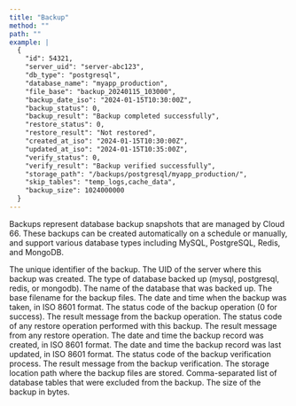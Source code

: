 ```yaml
---
title: "Backup"
method: ""
path: ""
example: |
  {
    "id": 54321,
    "server_uid": "server-abc123",
    "db_type": "postgresql",
    "database_name": "myapp_production",
    "file_base": "backup_20240115_103000",
    "backup_date_iso": "2024-01-15T10:30:00Z",
    "backup_status": 0,
    "backup_result": "Backup completed successfully",
    "restore_status": 0,
    "restore_result": "Not restored",
    "created_at_iso": "2024-01-15T10:30:00Z",
    "updated_at_iso": "2024-01-15T10:35:00Z",
    "verify_status": 0,
    "verify_result": "Backup verified successfully",
    "storage_path": "/backups/postgresql/myapp_production/",
    "skip_tables": "temp_logs,cache_data",
    "backup_size": 1024000000
  }
---
```


Backups represent database backup snapshots that are managed by Cloud 66. These backups can be created automatically on a schedule or manually, and support various database types including MySQL, PostgreSQL, Redis, and MongoDB.

<Model>
    <ModelProperty name="id" type="integer">
        The unique identifier of the backup.
    </ModelProperty>
    <ModelProperty name="server_uid" type="string">
        The UID of the server where this backup was created.
    </ModelProperty>
    <ModelProperty name="db_type" type="string">
        The type of database backed up (mysql, postgresql, redis, or mongodb).
    </ModelProperty>
    <ModelProperty name="database_name" type="string">
        The name of the database that was backed up.
    </ModelProperty>
    <ModelProperty name="file_base" type="string">
        The base filename for the backup files.
    </ModelProperty>
    <ModelProperty name="backup_date_iso" type="datetime">
        The date and time when the backup was taken, in ISO 8601 format.
    </ModelProperty>
    <ModelProperty name="backup_status" type="integer">
        The status code of the backup operation (0 for success).
    </ModelProperty>
    <ModelProperty name="backup_result" type="string">
        The result message from the backup operation.
    </ModelProperty>
    <ModelProperty name="restore_status" type="integer">
        The status code of any restore operation performed with this backup.
    </ModelProperty>
    <ModelProperty name="restore_result" type="string">
        The result message from any restore operation.
    </ModelProperty>
    <ModelProperty name="created_at_iso" type="datetime">
        The date and time the backup record was created, in ISO 8601 format.
    </ModelProperty>
    <ModelProperty name="updated_at_iso" type="datetime">
        The date and time the backup record was last updated, in ISO 8601 format.
    </ModelProperty>
    <ModelProperty name="verify_status" type="integer">
        The status code of the backup verification process.
    </ModelProperty>
    <ModelProperty name="verify_result" type="string">
        The result message from the backup verification.
    </ModelProperty>
    <ModelProperty name="storage_path" type="string">
        The storage location path where the backup files are stored.
    </ModelProperty>
    <ModelProperty name="skip_tables" type="string">
        Comma-separated list of database tables that were excluded from the backup.
    </ModelProperty>
    <ModelProperty name="backup_size" type="integer">
        The size of the backup in bytes.
    </ModelProperty>
</Model>
